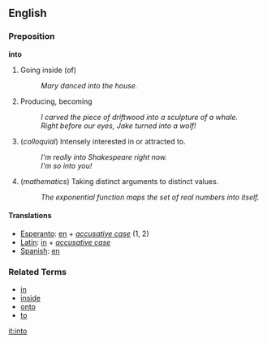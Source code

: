 ==English==
===Preposition===
'''into'''

# Going inside (of)
#: ''Mary danced into the house.''
# Producing, becoming
#: ''I carved the piece of driftwood into a sculpture of a whale.''
#: ''Right before our eyes, Jake turned into a wolf!''
# (''colloquial'') Intensely interested in or attracted to.
#: ''I'm really into Shakespeare right now.''
#: ''I'm so into you!''
# (''mathematics'') Taking distinct arguments to distinct values.
#: ''The exponential function maps the set of real numbers into itself.''

====Translations====
*[[Esperanto]]: [[en]] + ''[[accusative case]]'' (1, 2)
*[[Latin]]: [[in]] + ''[[accusative case]]''
*[[Spanish]]: [[en]]

===Related Terms===
*[[in]]
*[[inside]]
*[[onto]]
*[[to]]

[[it:into]]